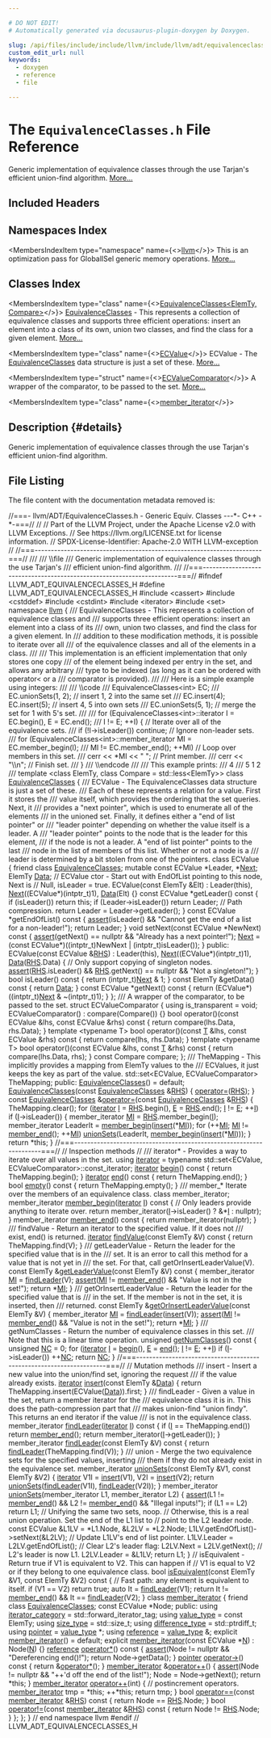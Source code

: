 ```yaml
---

# DO NOT EDIT!
# Automatically generated via docusaurus-plugin-doxygen by Doxygen.

slug: /api/files/include/include/llvm/include/llvm/adt/equivalenceclasses-h
custom_edit_url: null
keywords:
  - doxygen
  - reference
  - file

---
```





# The `EquivalenceClasses.h` File Reference

<DoxygenPage pluginConfig={pluginConfig}>

Generic implementation of equivalence classes through the use Tarjan&#39;s efficient union-find algorithm. <a href="#details">More...</a>

## Included Headers

<IncludesList>
<IncludesListItem
  filePath="cassert"
  permalink=""
  isLocal="false" />
<IncludesListItem
  filePath="cstddef"
  permalink=""
  isLocal="false" />
<IncludesListItem
  filePath="cstdint"
  permalink=""
  isLocal="false" />
<IncludesListItem
  filePath="iterator"
  permalink=""
  isLocal="false" />
<IncludesListItem
  filePath="set"
  permalink=""
  isLocal="false" />
</IncludesList>

## Namespaces Index

<MembersIndex>

<MembersIndexItem
  type="namespace"
  name={<><a href="/docs/api/namespaces/llvm">llvm</a></>}>
This is an optimization pass for GlobalISel generic memory operations. <a href="/docs/api/namespaces/llvm/#details">More...</a>
</MembersIndexItem>

</MembersIndex>

## Classes Index

<MembersIndex>

<MembersIndexItem
  type="class"
  name={<><a href="/docs/api/classes/llvm/equivalenceclasses">EquivalenceClasses&lt;ElemTy, Compare&gt;</a></>}>
<a href="/docs/api/classes/llvm/equivalenceclasses">EquivalenceClasses</a> - This represents a collection of equivalence classes and supports three efficient operations: insert an element into a class of its own, union two classes, and find the class for a given element. <a href="/docs/api/classes/llvm/equivalenceclasses/#details">More...</a>
</MembersIndexItem>

<MembersIndexItem
  type="class"
  name={<><a href="/docs/api/classes/llvm/equivalenceclasses/ecvalue">ECValue</a></>}>
ECValue - The <a href="/docs/api/classes/llvm/equivalenceclasses">EquivalenceClasses</a> data structure is just a set of these. <a href="/docs/api/classes/llvm/equivalenceclasses/ecvalue/#details">More...</a>
</MembersIndexItem>

<MembersIndexItem
  type="struct"
  name={<><a href="/docs/api/structs/llvm/equivalenceclasses/ecvaluecomparator">ECValueComparator</a></>}>
A wrapper of the comparator, to be passed to the set. <a href="/docs/api/structs/llvm/equivalenceclasses/ecvaluecomparator/#details">More...</a>
</MembersIndexItem>

<MembersIndexItem
  type="class"
  name={<><a href="/docs/api/classes/llvm/equivalenceclasses/member-iterator">member_iterator</a></>}>
</MembersIndexItem>

</MembersIndex>

## Description {#details}

Generic implementation of equivalence classes through the use Tarjan&#39;s efficient union-find algorithm.

## File Listing

The file content with the documentation metadata removed is:

<ProgramListing>

<Link id="l00001" /><CodeLine lineNumber="1"><Highlight kind="comment">//===- llvm/ADT/EquivalenceClasses.h - Generic Equiv. Classes ---&#42;- C++ -&#42;-===//</Highlight><Highlight kind="normal"></Highlight></CodeLine>
<Link id="l00002" /><CodeLine lineNumber="2"><Highlight kind="normal"></Highlight><Highlight kind="comment">//</Highlight><Highlight kind="normal"></Highlight></CodeLine>
<Link id="l00003" /><CodeLine lineNumber="3"><Highlight kind="normal"></Highlight><Highlight kind="comment">// Part of the LLVM Project, under the Apache License v2.0 with LLVM Exceptions.</Highlight><Highlight kind="normal"></Highlight></CodeLine>
<Link id="l00004" /><CodeLine lineNumber="4"><Highlight kind="normal"></Highlight><Highlight kind="comment">// See https://llvm.org/LICENSE.txt for license information.</Highlight><Highlight kind="normal"></Highlight></CodeLine>
<Link id="l00005" /><CodeLine lineNumber="5"><Highlight kind="normal"></Highlight><Highlight kind="comment">// SPDX-License-Identifier: Apache-2.0 WITH LLVM-exception</Highlight><Highlight kind="normal"></Highlight></CodeLine>
<Link id="l00006" /><CodeLine lineNumber="6"><Highlight kind="normal"></Highlight><Highlight kind="comment">//</Highlight><Highlight kind="normal"></Highlight></CodeLine>
<Link id="l00007" /><CodeLine lineNumber="7"><Highlight kind="normal"></Highlight><Highlight kind="comment">//===----------------------------------------------------------------------===//</Highlight><Highlight kind="comment"></Highlight></CodeLine>
<Link id="l00008" /><CodeLine lineNumber="8"><Highlight kind="comment">///</Highlight></CodeLine>
<Link id="l00009" /><CodeLine lineNumber="9"><Highlight kind="comment">/// \\file</Highlight></CodeLine>
<Link id="l00010" /><CodeLine lineNumber="10"><Highlight kind="comment">/// Generic implementation of equivalence classes through the use Tarjan&#39;s</Highlight></CodeLine>
<Link id="l00011" /><CodeLine lineNumber="11"><Highlight kind="comment">/// efficient union-find algorithm.</Highlight></CodeLine>
<Link id="l00012" /><CodeLine lineNumber="12"><Highlight kind="comment">///</Highlight><Highlight kind="normal"></Highlight></CodeLine>
<Link id="l00013" /><CodeLine lineNumber="13"><Highlight kind="normal"></Highlight><Highlight kind="comment">//===----------------------------------------------------------------------===//</Highlight><Highlight kind="normal"></Highlight></CodeLine>
<Link id="l00014" /><CodeLine lineNumber="14"><Highlight kind="normal"></Highlight></CodeLine>
<Link id="l00015" /><CodeLine lineNumber="15"><Highlight kind="normal"></Highlight><Highlight kind="preprocessor">#ifndef LLVM&#95;ADT&#95;EQUIVALENCECLASSES&#95;H</Highlight><Highlight kind="normal"></Highlight></CodeLine>
<Link id="l00016" /><CodeLine lineNumber="16"><Highlight kind="normal"></Highlight><Highlight kind="preprocessor">#define LLVM&#95;ADT&#95;EQUIVALENCECLASSES&#95;H</Highlight><Highlight kind="normal"></Highlight></CodeLine>
<Link id="l00017" /><CodeLine lineNumber="17"><Highlight kind="normal"></Highlight></CodeLine>
<Link id="l00018" /><CodeLine lineNumber="18"><Highlight kind="normal"></Highlight><Highlight kind="preprocessor">#include &lt;cassert&gt;</Highlight><Highlight kind="normal"></Highlight></CodeLine>
<Link id="l00019" /><CodeLine lineNumber="19"><Highlight kind="normal"></Highlight><Highlight kind="preprocessor">#include &lt;cstddef&gt;</Highlight><Highlight kind="normal"></Highlight></CodeLine>
<Link id="l00020" /><CodeLine lineNumber="20"><Highlight kind="normal"></Highlight><Highlight kind="preprocessor">#include &lt;cstdint&gt;</Highlight><Highlight kind="normal"></Highlight></CodeLine>
<Link id="l00021" /><CodeLine lineNumber="21"><Highlight kind="normal"></Highlight><Highlight kind="preprocessor">#include &lt;iterator&gt;</Highlight><Highlight kind="normal"></Highlight></CodeLine>
<Link id="l00022" /><CodeLine lineNumber="22"><Highlight kind="normal"></Highlight><Highlight kind="preprocessor">#include &lt;set&gt;</Highlight><Highlight kind="normal"></Highlight></CodeLine>
<Link id="l00023" /><CodeLine lineNumber="23"><Highlight kind="normal"></Highlight></CodeLine>
<Link id="l00024" /><CodeLine lineNumber="24"><Highlight kind="normal"></Highlight><Highlight kind="keyword">namespace </Highlight><Highlight kind="normal"><a href="/docs/api/namespaces/llvm">llvm</a> &#123;</Highlight></CodeLine>
<Link id="l00025" /><CodeLine lineNumber="25"><Highlight kind="normal"></Highlight><Highlight kind="comment"></Highlight></CodeLine>
<Link id="l00026" /><CodeLine lineNumber="26"><Highlight kind="comment">/// EquivalenceClasses - This represents a collection of equivalence classes and</Highlight></CodeLine>
<Link id="l00027" /><CodeLine lineNumber="27"><Highlight kind="comment">/// supports three efficient operations: insert an element into a class of its</Highlight></CodeLine>
<Link id="l00028" /><CodeLine lineNumber="28"><Highlight kind="comment">/// own, union two classes, and find the class for a given element.  In</Highlight></CodeLine>
<Link id="l00029" /><CodeLine lineNumber="29"><Highlight kind="comment">/// addition to these modification methods, it is possible to iterate over all</Highlight></CodeLine>
<Link id="l00030" /><CodeLine lineNumber="30"><Highlight kind="comment">/// of the equivalence classes and all of the elements in a class.</Highlight></CodeLine>
<Link id="l00031" /><CodeLine lineNumber="31"><Highlight kind="comment">///</Highlight></CodeLine>
<Link id="l00032" /><CodeLine lineNumber="32"><Highlight kind="comment">/// This implementation is an efficient implementation that only stores one copy</Highlight></CodeLine>
<Link id="l00033" /><CodeLine lineNumber="33"><Highlight kind="comment">/// of the element being indexed per entry in the set, and allows any arbitrary</Highlight></CodeLine>
<Link id="l00034" /><CodeLine lineNumber="34"><Highlight kind="comment">/// type to be indexed (as long as it can be ordered with operator&lt; or a</Highlight></CodeLine>
<Link id="l00035" /><CodeLine lineNumber="35"><Highlight kind="comment">/// comparator is provided).</Highlight></CodeLine>
<Link id="l00036" /><CodeLine lineNumber="36"><Highlight kind="comment">///</Highlight></CodeLine>
<Link id="l00037" /><CodeLine lineNumber="37"><Highlight kind="comment">/// Here is a simple example using integers:</Highlight></CodeLine>
<Link id="l00038" /><CodeLine lineNumber="38"><Highlight kind="comment">///</Highlight></CodeLine>
<Link id="l00039" /><CodeLine lineNumber="39"><Highlight kind="comment">/// \\code</Highlight></CodeLine>
<Link id="l00040" /><CodeLine lineNumber="40"><Highlight kind="comment">///  EquivalenceClasses&lt;int&gt; EC;</Highlight></CodeLine>
<Link id="l00041" /><CodeLine lineNumber="41"><Highlight kind="comment">///  EC.unionSets(1, 2);                // insert 1, 2 into the same set</Highlight></CodeLine>
<Link id="l00042" /><CodeLine lineNumber="42"><Highlight kind="comment">///  EC.insert(4); EC.insert(5);        // insert 4, 5 into own sets</Highlight></CodeLine>
<Link id="l00043" /><CodeLine lineNumber="43"><Highlight kind="comment">///  EC.unionSets(5, 1);                // merge the set for 1 with 5&#39;s set.</Highlight></CodeLine>
<Link id="l00044" /><CodeLine lineNumber="44"><Highlight kind="comment">///</Highlight></CodeLine>
<Link id="l00045" /><CodeLine lineNumber="45"><Highlight kind="comment">///  for (EquivalenceClasses&lt;int&gt;::iterator I = EC.begin(), E = EC.end();</Highlight></CodeLine>
<Link id="l00046" /><CodeLine lineNumber="46"><Highlight kind="comment">///       I != E; ++I) &#123;           // Iterate over all of the equivalence sets.</Highlight></CodeLine>
<Link id="l00047" /><CodeLine lineNumber="47"><Highlight kind="comment">///    if (!I-&gt;isLeader()) continue;   // Ignore non-leader sets.</Highlight></CodeLine>
<Link id="l00048" /><CodeLine lineNumber="48"><Highlight kind="comment">///    for (EquivalenceClasses&lt;int&gt;::member&#95;iterator MI = EC.member&#95;begin(I);</Highlight></CodeLine>
<Link id="l00049" /><CodeLine lineNumber="49"><Highlight kind="comment">///         MI != EC.member&#95;end(); ++MI)   // Loop over members in this set.</Highlight></CodeLine>
<Link id="l00050" /><CodeLine lineNumber="50"><Highlight kind="comment">///      cerr &lt;&lt; &#42;MI &lt;&lt; &quot; &quot;;  // Print member.</Highlight></CodeLine>
<Link id="l00051" /><CodeLine lineNumber="51"><Highlight kind="comment">///    cerr &lt;&lt; &quot;\\n&quot;;   // Finish set.</Highlight></CodeLine>
<Link id="l00052" /><CodeLine lineNumber="52"><Highlight kind="comment">///  &#125;</Highlight></CodeLine>
<Link id="l00053" /><CodeLine lineNumber="53"><Highlight kind="comment">/// \\endcode</Highlight></CodeLine>
<Link id="l00054" /><CodeLine lineNumber="54"><Highlight kind="comment">///</Highlight></CodeLine>
<Link id="l00055" /><CodeLine lineNumber="55"><Highlight kind="comment">/// This example prints:</Highlight></CodeLine>
<Link id="l00056" /><CodeLine lineNumber="56"><Highlight kind="comment">///   4</Highlight></CodeLine>
<Link id="l00057" /><CodeLine lineNumber="57"><Highlight kind="comment">///   5 1 2</Highlight></CodeLine>
<Link id="l00058" /><CodeLine lineNumber="58"><Highlight kind="comment">///</Highlight><Highlight kind="normal"></Highlight></CodeLine>
<Link id="l00059" /><CodeLine lineNumber="59"><Highlight kind="normal"></Highlight><Highlight kind="keyword">template</Highlight><Highlight kind="normal"> &lt;</Highlight><Highlight kind="keyword">class</Highlight><Highlight kind="normal"> ElemTy, </Highlight><Highlight kind="keyword">class</Highlight><Highlight kind="normal"> Compare = std::less&lt;ElemTy&gt;&gt;</Highlight></CodeLine>
<Link id="l00060" /><CodeLine lineNumber="60" lineLink="/docs/api/classes/llvm/equivalenceclasses"><Highlight kind="normal"></Highlight><Highlight kind="keyword">class </Highlight><Highlight kind="normal"><a href="/docs/api/classes/llvm/equivalenceclasses/#a9dc0b27026bcd7953eada1a9f3c6d1c8">EquivalenceClasses</a> &#123;</Highlight><Highlight kind="comment"></Highlight></CodeLine>
<Link id="l00061" /><CodeLine lineNumber="61"><Highlight kind="comment">  /// ECValue - The EquivalenceClasses data structure is just a set of these.</Highlight></CodeLine>
<Link id="l00062" /><CodeLine lineNumber="62"><Highlight kind="comment">  /// Each of these represents a relation for a value.  First it stores the</Highlight></CodeLine>
<Link id="l00063" /><CodeLine lineNumber="63"><Highlight kind="comment">  /// value itself, which provides the ordering that the set queries.  Next, it</Highlight></CodeLine>
<Link id="l00064" /><CodeLine lineNumber="64"><Highlight kind="comment">  /// provides a &quot;next pointer&quot;, which is used to enumerate all of the elements</Highlight></CodeLine>
<Link id="l00065" /><CodeLine lineNumber="65"><Highlight kind="comment">  /// in the unioned set.  Finally, it defines either a &quot;end of list pointer&quot; or</Highlight></CodeLine>
<Link id="l00066" /><CodeLine lineNumber="66"><Highlight kind="comment">  /// &quot;leader pointer&quot; depending on whether the value itself is a leader.  A</Highlight></CodeLine>
<Link id="l00067" /><CodeLine lineNumber="67"><Highlight kind="comment">  /// &quot;leader pointer&quot; points to the node that is the leader for this element,</Highlight></CodeLine>
<Link id="l00068" /><CodeLine lineNumber="68"><Highlight kind="comment">  /// if the node is not a leader.  A &quot;end of list pointer&quot; points to the last</Highlight></CodeLine>
<Link id="l00069" /><CodeLine lineNumber="69"><Highlight kind="comment">  /// node in the list of members of this list.  Whether or not a node is a</Highlight></CodeLine>
<Link id="l00070" /><CodeLine lineNumber="70"><Highlight kind="comment">  /// leader is determined by a bit stolen from one of the pointers.</Highlight><Highlight kind="normal"></Highlight></CodeLine>
<Link id="l00071" /><CodeLine lineNumber="71"><Highlight kind="normal">  </Highlight><Highlight kind="keyword">class </Highlight><Highlight kind="normal">ECValue &#123;</Highlight></CodeLine>
<Link id="l00072" /><CodeLine lineNumber="72"><Highlight kind="normal">    </Highlight><Highlight kind="keyword">friend</Highlight><Highlight kind="normal"> </Highlight><Highlight kind="keyword">class </Highlight><Highlight kind="normal"><a href="/docs/api/classes/llvm/equivalenceclasses/#a9dc0b27026bcd7953eada1a9f3c6d1c8">EquivalenceClasses</a>;</Highlight></CodeLine>
<Link id="l00073" /><CodeLine lineNumber="73"><Highlight kind="normal"></Highlight></CodeLine>
<Link id="l00074" /><CodeLine lineNumber="74"><Highlight kind="normal">    </Highlight><Highlight kind="keyword">mutable</Highlight><Highlight kind="normal"> </Highlight><Highlight kind="keyword">const</Highlight><Highlight kind="normal"> ECValue &#42;Leader, &#42;<a href="/docs/api/namespaces/llvm/#ab13c360340346d082b959b8cd79f2c1a">Next</a>;</Highlight></CodeLine>
<Link id="l00075" /><CodeLine lineNumber="75"><Highlight kind="normal">    ElemTy <a href="/docs/api/namespaces/llvm/#aa20539e89704d20b98b97e9c3feac934">Data</a>;</Highlight></CodeLine>
<Link id="l00076" /><CodeLine lineNumber="76"><Highlight kind="normal"></Highlight></CodeLine>
<Link id="l00077" /><CodeLine lineNumber="77"><Highlight kind="normal">    </Highlight><Highlight kind="comment">// ECValue ctor - Start out with EndOfList pointing to this node, Next is</Highlight><Highlight kind="normal"></Highlight></CodeLine>
<Link id="l00078" /><CodeLine lineNumber="78"><Highlight kind="normal">    </Highlight><Highlight kind="comment">// Null, isLeader = true.</Highlight><Highlight kind="normal"></Highlight></CodeLine>
<Link id="l00079" /><CodeLine lineNumber="79"><Highlight kind="normal">    ECValue(</Highlight><Highlight kind="keyword">const</Highlight><Highlight kind="normal"> ElemTy &amp;Elt)</Highlight></CodeLine>
<Link id="l00080" /><CodeLine lineNumber="80"><Highlight kind="normal">      : Leader(</Highlight><Highlight kind="keyword">this</Highlight><Highlight kind="normal">), <a href="/docs/api/namespaces/llvm/#ab13c360340346d082b959b8cd79f2c1a">Next</a>((ECValue&#42;)(intptr&#95;t)1), <a href="/docs/api/namespaces/llvm/#aa20539e89704d20b98b97e9c3feac934">Data</a>(Elt) &#123;&#125;</Highlight></CodeLine>
<Link id="l00081" /><CodeLine lineNumber="81"><Highlight kind="normal"></Highlight></CodeLine>
<Link id="l00082" /><CodeLine lineNumber="82"><Highlight kind="normal">    </Highlight><Highlight kind="keyword">const</Highlight><Highlight kind="normal"> ECValue &#42;getLeader()</Highlight><Highlight kind="keyword"> const </Highlight><Highlight kind="normal">&#123;</Highlight></CodeLine>
<Link id="l00083" /><CodeLine lineNumber="83"><Highlight kind="normal">      </Highlight><Highlight kind="keywordflow">if</Highlight><Highlight kind="normal"> (isLeader()) </Highlight><Highlight kind="keywordflow">return</Highlight><Highlight kind="normal"> </Highlight><Highlight kind="keyword">this</Highlight><Highlight kind="normal">;</Highlight></CodeLine>
<Link id="l00084" /><CodeLine lineNumber="84"><Highlight kind="normal">      </Highlight><Highlight kind="keywordflow">if</Highlight><Highlight kind="normal"> (Leader-&gt;isLeader()) </Highlight><Highlight kind="keywordflow">return</Highlight><Highlight kind="normal"> Leader;</Highlight></CodeLine>
<Link id="l00085" /><CodeLine lineNumber="85"><Highlight kind="normal">      </Highlight><Highlight kind="comment">// Path compression.</Highlight><Highlight kind="normal"></Highlight></CodeLine>
<Link id="l00086" /><CodeLine lineNumber="86"><Highlight kind="normal">      </Highlight><Highlight kind="keywordflow">return</Highlight><Highlight kind="normal"> Leader = Leader-&gt;getLeader();</Highlight></CodeLine>
<Link id="l00087" /><CodeLine lineNumber="87"><Highlight kind="normal">    &#125;</Highlight></CodeLine>
<Link id="l00088" /><CodeLine lineNumber="88"><Highlight kind="normal"></Highlight></CodeLine>
<Link id="l00089" /><CodeLine lineNumber="89"><Highlight kind="normal">    </Highlight><Highlight kind="keyword">const</Highlight><Highlight kind="normal"> ECValue &#42;getEndOfList()</Highlight><Highlight kind="keyword"> const </Highlight><Highlight kind="normal">&#123;</Highlight></CodeLine>
<Link id="l00090" /><CodeLine lineNumber="90"><Highlight kind="normal">      <a href="/docs/api/files/lib/lib/target/lib/target/amdgpu/silowercontrolflow-cpp/#a4868c5d81c5ccc98c47aeab6244346a0">assert</a>(isLeader() &amp;&amp; </Highlight><Highlight kind="stringliteral">&quot;Cannot get the end of a list for a non-leader!&quot;</Highlight><Highlight kind="normal">);</Highlight></CodeLine>
<Link id="l00091" /><CodeLine lineNumber="91"><Highlight kind="normal">      </Highlight><Highlight kind="keywordflow">return</Highlight><Highlight kind="normal"> Leader;</Highlight></CodeLine>
<Link id="l00092" /><CodeLine lineNumber="92"><Highlight kind="normal">    &#125;</Highlight></CodeLine>
<Link id="l00093" /><CodeLine lineNumber="93"><Highlight kind="normal"></Highlight></CodeLine>
<Link id="l00094" /><CodeLine lineNumber="94"><Highlight kind="normal">    </Highlight><Highlight kind="keywordtype">void</Highlight><Highlight kind="normal"> setNext(</Highlight><Highlight kind="keyword">const</Highlight><Highlight kind="normal"> ECValue &#42;NewNext)</Highlight><Highlight kind="keyword"> const </Highlight><Highlight kind="normal">&#123;</Highlight></CodeLine>
<Link id="l00095" /><CodeLine lineNumber="95"><Highlight kind="normal">      <a href="/docs/api/files/lib/lib/target/lib/target/amdgpu/silowercontrolflow-cpp/#a4868c5d81c5ccc98c47aeab6244346a0">assert</a>(getNext() == </Highlight><Highlight kind="keyword">nullptr</Highlight><Highlight kind="normal"> &amp;&amp; </Highlight><Highlight kind="stringliteral">&quot;Already has a next pointer!&quot;</Highlight><Highlight kind="normal">);</Highlight></CodeLine>
<Link id="l00096" /><CodeLine lineNumber="96"><Highlight kind="normal">      <a href="/docs/api/namespaces/llvm/#ab13c360340346d082b959b8cd79f2c1a">Next</a> = (</Highlight><Highlight kind="keyword">const</Highlight><Highlight kind="normal"> ECValue&#42;)((intptr&#95;t)NewNext | (intptr&#95;t)isLeader());</Highlight></CodeLine>
<Link id="l00097" /><CodeLine lineNumber="97"><Highlight kind="normal">    &#125;</Highlight></CodeLine>
<Link id="l00098" /><CodeLine lineNumber="98"><Highlight kind="normal"></Highlight></CodeLine>
<Link id="l00099" /><CodeLine lineNumber="99"><Highlight kind="normal">  </Highlight><Highlight kind="keyword">public</Highlight><Highlight kind="normal">:</Highlight></CodeLine>
<Link id="l00100" /><CodeLine lineNumber="100"><Highlight kind="normal">    ECValue(</Highlight><Highlight kind="keyword">const</Highlight><Highlight kind="normal"> ECValue &amp;<a href="/docs/api/files/lib/lib/target/lib/target/x86/x86partialreduction-cpp/#a87b8bfbbe9d8f7146d7f20a5fb42efd0">RHS</a>) : Leader(</Highlight><Highlight kind="keyword">this</Highlight><Highlight kind="normal">), <a href="/docs/api/namespaces/llvm/#ab13c360340346d082b959b8cd79f2c1a">Next</a>((ECValue&#42;)(intptr&#95;t)1),</Highlight></CodeLine>
<Link id="l00101" /><CodeLine lineNumber="101"><Highlight kind="normal">                                  <a href="/docs/api/namespaces/llvm/#aa20539e89704d20b98b97e9c3feac934">Data</a>(<a href="/docs/api/files/lib/lib/target/lib/target/x86/x86partialreduction-cpp/#a87b8bfbbe9d8f7146d7f20a5fb42efd0">RHS</a>.Data) &#123;</Highlight></CodeLine>
<Link id="l00102" /><CodeLine lineNumber="102"><Highlight kind="normal">      </Highlight><Highlight kind="comment">// Only support copying of singleton nodes.</Highlight><Highlight kind="normal"></Highlight></CodeLine>
<Link id="l00103" /><CodeLine lineNumber="103"><Highlight kind="normal">      <a href="/docs/api/files/lib/lib/target/lib/target/amdgpu/silowercontrolflow-cpp/#a4868c5d81c5ccc98c47aeab6244346a0">assert</a>(<a href="/docs/api/files/lib/lib/target/lib/target/x86/x86partialreduction-cpp/#a87b8bfbbe9d8f7146d7f20a5fb42efd0">RHS</a>.isLeader() &amp;&amp; <a href="/docs/api/files/lib/lib/target/lib/target/x86/x86partialreduction-cpp/#a87b8bfbbe9d8f7146d7f20a5fb42efd0">RHS</a>.getNext() == </Highlight><Highlight kind="keyword">nullptr</Highlight><Highlight kind="normal"> &amp;&amp; </Highlight><Highlight kind="stringliteral">&quot;Not a singleton!&quot;</Highlight><Highlight kind="normal">);</Highlight></CodeLine>
<Link id="l00104" /><CodeLine lineNumber="104"><Highlight kind="normal">    &#125;</Highlight></CodeLine>
<Link id="l00105" /><CodeLine lineNumber="105"><Highlight kind="normal"></Highlight></CodeLine>
<Link id="l00106" /><CodeLine lineNumber="106"><Highlight kind="normal">    </Highlight><Highlight kind="keywordtype">bool</Highlight><Highlight kind="normal"> isLeader()</Highlight><Highlight kind="keyword"> const </Highlight><Highlight kind="normal">&#123; </Highlight><Highlight kind="keywordflow">return</Highlight><Highlight kind="normal"> (intptr&#95;t)<a href="/docs/api/namespaces/llvm/#ab13c360340346d082b959b8cd79f2c1a">Next</a> &amp; 1; &#125;</Highlight></CodeLine>
<Link id="l00107" /><CodeLine lineNumber="107"><Highlight kind="normal">    </Highlight><Highlight kind="keyword">const</Highlight><Highlight kind="normal"> ElemTy &amp;getData()</Highlight><Highlight kind="keyword"> const </Highlight><Highlight kind="normal">&#123; </Highlight><Highlight kind="keywordflow">return</Highlight><Highlight kind="normal"> <a href="/docs/api/namespaces/llvm/#aa20539e89704d20b98b97e9c3feac934">Data</a>; &#125;</Highlight></CodeLine>
<Link id="l00108" /><CodeLine lineNumber="108"><Highlight kind="normal"></Highlight></CodeLine>
<Link id="l00109" /><CodeLine lineNumber="109"><Highlight kind="normal">    </Highlight><Highlight kind="keyword">const</Highlight><Highlight kind="normal"> ECValue &#42;getNext()</Highlight><Highlight kind="keyword"> const </Highlight><Highlight kind="normal">&#123;</Highlight></CodeLine>
<Link id="l00110" /><CodeLine lineNumber="110"><Highlight kind="normal">      </Highlight><Highlight kind="keywordflow">return</Highlight><Highlight kind="normal"> (ECValue&#42;)((intptr&#95;t)<a href="/docs/api/namespaces/llvm/#ab13c360340346d082b959b8cd79f2c1a">Next</a> &amp; ~(intptr&#95;t)1);</Highlight></CodeLine>
<Link id="l00111" /><CodeLine lineNumber="111"><Highlight kind="normal">    &#125;</Highlight></CodeLine>
<Link id="l00112" /><CodeLine lineNumber="112"><Highlight kind="normal">  &#125;;</Highlight></CodeLine>
<Link id="l00113" /><CodeLine lineNumber="113"><Highlight kind="normal"></Highlight><Highlight kind="comment"></Highlight></CodeLine>
<Link id="l00114" /><CodeLine lineNumber="114"><Highlight kind="comment">  /// A wrapper of the comparator, to be passed to the set.</Highlight><Highlight kind="normal"></Highlight></CodeLine>
<Link id="l00115" /><CodeLine lineNumber="115"><Highlight kind="normal">  </Highlight><Highlight kind="keyword">struct </Highlight><Highlight kind="normal">ECValueComparator &#123;</Highlight></CodeLine>
<Link id="l00116" /><CodeLine lineNumber="116"><Highlight kind="normal">    </Highlight><Highlight kind="keyword">using </Highlight><Highlight kind="normal">is&#95;transparent = void;</Highlight></CodeLine>
<Link id="l00117" /><CodeLine lineNumber="117"><Highlight kind="normal"></Highlight></CodeLine>
<Link id="l00118" /><CodeLine lineNumber="118"><Highlight kind="normal">    ECValueComparator() : compare(Compare()) &#123;&#125;</Highlight></CodeLine>
<Link id="l00119" /><CodeLine lineNumber="119"><Highlight kind="normal"></Highlight></CodeLine>
<Link id="l00120" /><CodeLine lineNumber="120"><Highlight kind="normal">    </Highlight><Highlight kind="keywordtype">bool</Highlight><Highlight kind="normal"> operator()(</Highlight><Highlight kind="keyword">const</Highlight><Highlight kind="normal"> ECValue &amp;lhs, </Highlight><Highlight kind="keyword">const</Highlight><Highlight kind="normal"> ECValue &amp;rhs)</Highlight><Highlight kind="keyword"> const </Highlight><Highlight kind="normal">&#123;</Highlight></CodeLine>
<Link id="l00121" /><CodeLine lineNumber="121"><Highlight kind="normal">      </Highlight><Highlight kind="keywordflow">return</Highlight><Highlight kind="normal"> compare(lhs.Data, rhs.Data);</Highlight></CodeLine>
<Link id="l00122" /><CodeLine lineNumber="122"><Highlight kind="normal">    &#125;</Highlight></CodeLine>
<Link id="l00123" /><CodeLine lineNumber="123"><Highlight kind="normal"></Highlight></CodeLine>
<Link id="l00124" /><CodeLine lineNumber="124"><Highlight kind="normal">    </Highlight><Highlight kind="keyword">template</Highlight><Highlight kind="normal"> &lt;</Highlight><Highlight kind="keyword">typename</Highlight><Highlight kind="normal"> T&gt;</Highlight></CodeLine>
<Link id="l00125" /><CodeLine lineNumber="125"><Highlight kind="normal">    </Highlight><Highlight kind="keywordtype">bool</Highlight><Highlight kind="normal"> operator()(</Highlight><Highlight kind="keyword">const</Highlight><Highlight kind="normal"> <a href="/docs/api/files/lib/lib/target/lib/target/mips/mips16isellowering-cpp/#a0acb682b8260ab1c60b918599864e2e5">T</a> &amp;lhs, </Highlight><Highlight kind="keyword">const</Highlight><Highlight kind="normal"> ECValue &amp;rhs)</Highlight><Highlight kind="keyword"> const </Highlight><Highlight kind="normal">&#123;</Highlight></CodeLine>
<Link id="l00126" /><CodeLine lineNumber="126"><Highlight kind="normal">      </Highlight><Highlight kind="keywordflow">return</Highlight><Highlight kind="normal"> compare(lhs, rhs.Data);</Highlight></CodeLine>
<Link id="l00127" /><CodeLine lineNumber="127"><Highlight kind="normal">    &#125;</Highlight></CodeLine>
<Link id="l00128" /><CodeLine lineNumber="128"><Highlight kind="normal"></Highlight></CodeLine>
<Link id="l00129" /><CodeLine lineNumber="129"><Highlight kind="normal">    </Highlight><Highlight kind="keyword">template</Highlight><Highlight kind="normal"> &lt;</Highlight><Highlight kind="keyword">typename</Highlight><Highlight kind="normal"> T&gt;</Highlight></CodeLine>
<Link id="l00130" /><CodeLine lineNumber="130"><Highlight kind="normal">    </Highlight><Highlight kind="keywordtype">bool</Highlight><Highlight kind="normal"> operator()(</Highlight><Highlight kind="keyword">const</Highlight><Highlight kind="normal"> ECValue &amp;lhs, </Highlight><Highlight kind="keyword">const</Highlight><Highlight kind="normal"> <a href="/docs/api/files/lib/lib/target/lib/target/mips/mips16isellowering-cpp/#a0acb682b8260ab1c60b918599864e2e5">T</a> &amp;rhs)</Highlight><Highlight kind="keyword"> const </Highlight><Highlight kind="normal">&#123;</Highlight></CodeLine>
<Link id="l00131" /><CodeLine lineNumber="131"><Highlight kind="normal">      </Highlight><Highlight kind="keywordflow">return</Highlight><Highlight kind="normal"> compare(lhs.Data, rhs);</Highlight></CodeLine>
<Link id="l00132" /><CodeLine lineNumber="132"><Highlight kind="normal">    &#125;</Highlight></CodeLine>
<Link id="l00133" /><CodeLine lineNumber="133"><Highlight kind="normal"></Highlight></CodeLine>
<Link id="l00134" /><CodeLine lineNumber="134"><Highlight kind="normal">    </Highlight><Highlight kind="keyword">const</Highlight><Highlight kind="normal"> Compare compare;</Highlight></CodeLine>
<Link id="l00135" /><CodeLine lineNumber="135"><Highlight kind="normal">  &#125;;</Highlight></CodeLine>
<Link id="l00136" /><CodeLine lineNumber="136"><Highlight kind="normal"></Highlight><Highlight kind="comment"></Highlight></CodeLine>
<Link id="l00137" /><CodeLine lineNumber="137"><Highlight kind="comment">  /// TheMapping - This implicitly provides a mapping from ElemTy values to the</Highlight></CodeLine>
<Link id="l00138" /><CodeLine lineNumber="138"><Highlight kind="comment">  /// ECValues, it just keeps the key as part of the value.</Highlight><Highlight kind="normal"></Highlight></CodeLine>
<Link id="l00139" /><CodeLine lineNumber="139"><Highlight kind="normal">  std::set&lt;ECValue, ECValueComparator&gt; TheMapping;</Highlight></CodeLine>
<Link id="l00140" /><CodeLine lineNumber="140"><Highlight kind="normal"></Highlight></CodeLine>
<Link id="l00141" /><CodeLine lineNumber="141"><Highlight kind="normal"></Highlight><Highlight kind="keyword">public</Highlight><Highlight kind="normal">:</Highlight></CodeLine>
<Link id="l00142" /><CodeLine lineNumber="142" lineLink="/docs/api/classes/llvm/equivalenceclasses/#a9dc0b27026bcd7953eada1a9f3c6d1c8"><Highlight kind="normal">  <a href="/docs/api/classes/llvm/equivalenceclasses/#a9dc0b27026bcd7953eada1a9f3c6d1c8">EquivalenceClasses</a>() = </Highlight><Highlight kind="keywordflow">default</Highlight><Highlight kind="normal">;</Highlight></CodeLine>
<Link id="l00143" /><CodeLine lineNumber="143" lineLink="/docs/api/classes/llvm/equivalenceclasses/#abd87362689b356e445f304da38054053"><Highlight kind="normal">  <a href="/docs/api/classes/llvm/equivalenceclasses/#abd87362689b356e445f304da38054053">EquivalenceClasses</a>(</Highlight><Highlight kind="keyword">const</Highlight><Highlight kind="normal"> <a href="/docs/api/classes/llvm/equivalenceclasses/#a9dc0b27026bcd7953eada1a9f3c6d1c8">EquivalenceClasses</a> &amp;<a href="/docs/api/files/lib/lib/target/lib/target/x86/x86partialreduction-cpp/#a87b8bfbbe9d8f7146d7f20a5fb42efd0">RHS</a>) &#123;</Highlight></CodeLine>
<Link id="l00144" /><CodeLine lineNumber="144"><Highlight kind="normal">    <a href="/docs/api/classes/llvm/equivalenceclasses/#aa32185c0533ff79a97c58515e3df87fe">operator=</a>(<a href="/docs/api/files/lib/lib/target/lib/target/x86/x86partialreduction-cpp/#a87b8bfbbe9d8f7146d7f20a5fb42efd0">RHS</a>);</Highlight></CodeLine>
<Link id="l00145" /><CodeLine lineNumber="145"><Highlight kind="normal">  &#125;</Highlight></CodeLine>
<Link id="l00146" /><CodeLine lineNumber="146"><Highlight kind="normal"></Highlight></CodeLine>
<Link id="l00147" /><CodeLine lineNumber="147" lineLink="/docs/api/classes/llvm/equivalenceclasses/#aa32185c0533ff79a97c58515e3df87fe"><Highlight kind="normal">  </Highlight><Highlight kind="keyword">const</Highlight><Highlight kind="normal"> <a href="/docs/api/classes/llvm/equivalenceclasses/#a9dc0b27026bcd7953eada1a9f3c6d1c8">EquivalenceClasses</a> &amp;<a href="/docs/api/classes/llvm/equivalenceclasses/#aa32185c0533ff79a97c58515e3df87fe">operator=</a>(</Highlight><Highlight kind="keyword">const</Highlight><Highlight kind="normal"> <a href="/docs/api/classes/llvm/equivalenceclasses/#a9dc0b27026bcd7953eada1a9f3c6d1c8">EquivalenceClasses</a> &amp;<a href="/docs/api/files/lib/lib/target/lib/target/x86/x86partialreduction-cpp/#a87b8bfbbe9d8f7146d7f20a5fb42efd0">RHS</a>) &#123;</Highlight></CodeLine>
<Link id="l00148" /><CodeLine lineNumber="148"><Highlight kind="normal">    TheMapping.clear();</Highlight></CodeLine>
<Link id="l00149" /><CodeLine lineNumber="149"><Highlight kind="normal">    </Highlight><Highlight kind="keywordflow">for</Highlight><Highlight kind="normal"> (<a href="/docs/api/classes/llvm/equivalenceclasses/#a0f6658f41713c51e16cb0eb989242c8f">iterator</a> <a href="/docs/api/files/lib/lib/support/md5-cpp/#ac0eafdc9ee161b71e7af98af736952fd">I</a> = <a href="/docs/api/files/lib/lib/target/lib/target/x86/x86partialreduction-cpp/#a87b8bfbbe9d8f7146d7f20a5fb42efd0">RHS</a>.begin(), <a href="/docs/api/files/lib/lib/ir/builtingcs-cpp/#abb2b3a60ccc38a28239e19a1646e0c8a">E</a> = <a href="/docs/api/files/lib/lib/target/lib/target/x86/x86partialreduction-cpp/#a87b8bfbbe9d8f7146d7f20a5fb42efd0">RHS</a>.end(); <a href="/docs/api/files/lib/lib/support/md5-cpp/#ac0eafdc9ee161b71e7af98af736952fd">I</a> != <a href="/docs/api/files/lib/lib/ir/builtingcs-cpp/#abb2b3a60ccc38a28239e19a1646e0c8a">E</a>; ++<a href="/docs/api/files/lib/lib/support/md5-cpp/#ac0eafdc9ee161b71e7af98af736952fd">I</a>)</Highlight></CodeLine>
<Link id="l00150" /><CodeLine lineNumber="150"><Highlight kind="normal">      </Highlight><Highlight kind="keywordflow">if</Highlight><Highlight kind="normal"> (<a href="/docs/api/files/lib/lib/support/md5-cpp/#ac0eafdc9ee161b71e7af98af736952fd">I</a>-&gt;isLeader()) &#123;</Highlight></CodeLine>
<Link id="l00151" /><CodeLine lineNumber="151"><Highlight kind="normal">        member&#95;iterator <a href="/docs/api/files/lib/lib/codegen/lib/codegen/globalisel/irtranslator-cpp/#abe44dfdea65b4f7e11e0a608ab708b76">MI</a> = <a href="/docs/api/files/lib/lib/target/lib/target/x86/x86partialreduction-cpp/#a87b8bfbbe9d8f7146d7f20a5fb42efd0">RHS</a>.member&#95;begin(<a href="/docs/api/files/lib/lib/support/md5-cpp/#ac0eafdc9ee161b71e7af98af736952fd">I</a>);</Highlight></CodeLine>
<Link id="l00152" /><CodeLine lineNumber="152"><Highlight kind="normal">        member&#95;iterator LeaderIt = <a href="/docs/api/classes/llvm/equivalenceclasses/#a9b2fb7a349a72d78d495c7a6af9150b2">member&#95;begin</a>(<a href="/docs/api/classes/llvm/equivalenceclasses/#a3374117a1d6fa56b240853fb8da871b1">insert</a>(&#42;<a href="/docs/api/files/lib/lib/codegen/lib/codegen/globalisel/irtranslator-cpp/#abe44dfdea65b4f7e11e0a608ab708b76">MI</a>));</Highlight></CodeLine>
<Link id="l00153" /><CodeLine lineNumber="153"><Highlight kind="normal">        </Highlight><Highlight kind="keywordflow">for</Highlight><Highlight kind="normal"> (++<a href="/docs/api/files/lib/lib/codegen/lib/codegen/globalisel/irtranslator-cpp/#abe44dfdea65b4f7e11e0a608ab708b76">MI</a>; <a href="/docs/api/files/lib/lib/codegen/lib/codegen/globalisel/irtranslator-cpp/#abe44dfdea65b4f7e11e0a608ab708b76">MI</a> != <a href="/docs/api/classes/llvm/equivalenceclasses/#a355ac386262a099693abd5b51c60e137">member&#95;end</a>(); ++<a href="/docs/api/files/lib/lib/codegen/lib/codegen/globalisel/irtranslator-cpp/#abe44dfdea65b4f7e11e0a608ab708b76">MI</a>)</Highlight></CodeLine>
<Link id="l00154" /><CodeLine lineNumber="154"><Highlight kind="normal">          <a href="/docs/api/classes/llvm/equivalenceclasses/#a9f74b404e98ecd2608f87f7d561771e2">unionSets</a>(LeaderIt, <a href="/docs/api/classes/llvm/equivalenceclasses/#a9b2fb7a349a72d78d495c7a6af9150b2">member&#95;begin</a>(<a href="/docs/api/classes/llvm/equivalenceclasses/#a3374117a1d6fa56b240853fb8da871b1">insert</a>(&#42;<a href="/docs/api/files/lib/lib/codegen/lib/codegen/globalisel/irtranslator-cpp/#abe44dfdea65b4f7e11e0a608ab708b76">MI</a>)));</Highlight></CodeLine>
<Link id="l00155" /><CodeLine lineNumber="155"><Highlight kind="normal">      &#125;</Highlight></CodeLine>
<Link id="l00156" /><CodeLine lineNumber="156"><Highlight kind="normal">    </Highlight><Highlight kind="keywordflow">return</Highlight><Highlight kind="normal"> &#42;</Highlight><Highlight kind="keyword">this</Highlight><Highlight kind="normal">;</Highlight></CodeLine>
<Link id="l00157" /><CodeLine lineNumber="157"><Highlight kind="normal">  &#125;</Highlight></CodeLine>
<Link id="l00158" /><CodeLine lineNumber="158"><Highlight kind="normal"></Highlight></CodeLine>
<Link id="l00159" /><CodeLine lineNumber="159"><Highlight kind="normal">  </Highlight><Highlight kind="comment">//===--------------------------------------------------------------------===//</Highlight><Highlight kind="normal"></Highlight></CodeLine>
<Link id="l00160" /><CodeLine lineNumber="160"><Highlight kind="normal">  </Highlight><Highlight kind="comment">// Inspection methods</Highlight><Highlight kind="normal"></Highlight></CodeLine>
<Link id="l00161" /><CodeLine lineNumber="161"><Highlight kind="normal">  </Highlight><Highlight kind="comment">//</Highlight><Highlight kind="normal"></Highlight></CodeLine>
<Link id="l00162" /><CodeLine lineNumber="162"><Highlight kind="normal"></Highlight><Highlight kind="comment"></Highlight></CodeLine>
<Link id="l00163" /><CodeLine lineNumber="163"><Highlight kind="comment">  /// iterator&#42; - Provides a way to iterate over all values in the set.</Highlight><Highlight kind="normal"></Highlight></CodeLine>
<Link id="l00164" /><CodeLine lineNumber="164" lineLink="/docs/api/classes/llvm/equivalenceclasses/#a0f6658f41713c51e16cb0eb989242c8f"><Highlight kind="normal">  </Highlight><Highlight kind="keyword">using </Highlight><Highlight kind="normal"><a href="/docs/api/classes/llvm/equivalenceclasses/#a0f6658f41713c51e16cb0eb989242c8f">iterator</a> =</Highlight></CodeLine>
<Link id="l00165" /><CodeLine lineNumber="165"><Highlight kind="normal">      </Highlight><Highlight kind="keyword">typename</Highlight><Highlight kind="normal"> std::set&lt;ECValue, ECValueComparator&gt;::const&#95;iterator;</Highlight></CodeLine>
<Link id="l00166" /><CodeLine lineNumber="166"><Highlight kind="normal"></Highlight></CodeLine>
<Link id="l00167" /><CodeLine lineNumber="167" lineLink="/docs/api/classes/llvm/equivalenceclasses/#a16b4dce05aecd01ea12d90301d275dbf"><Highlight kind="normal">  <a href="/docs/api/classes/llvm/equivalenceclasses/#a0f6658f41713c51e16cb0eb989242c8f">iterator</a> <a href="/docs/api/classes/llvm/equivalenceclasses/#a16b4dce05aecd01ea12d90301d275dbf">begin</a>()</Highlight><Highlight kind="keyword"> const </Highlight><Highlight kind="normal">&#123; </Highlight><Highlight kind="keywordflow">return</Highlight><Highlight kind="normal"> TheMapping.begin(); &#125;</Highlight></CodeLine>
<Link id="l00168" /><CodeLine lineNumber="168" lineLink="/docs/api/classes/llvm/equivalenceclasses/#a7dff16816ce91085cecdc90e119356bc"><Highlight kind="normal">  <a href="/docs/api/classes/llvm/equivalenceclasses/#a0f6658f41713c51e16cb0eb989242c8f">iterator</a> <a href="/docs/api/classes/llvm/equivalenceclasses/#a7dff16816ce91085cecdc90e119356bc">end</a>()</Highlight><Highlight kind="keyword"> const </Highlight><Highlight kind="normal">&#123; </Highlight><Highlight kind="keywordflow">return</Highlight><Highlight kind="normal"> TheMapping.end(); &#125;</Highlight></CodeLine>
<Link id="l00169" /><CodeLine lineNumber="169"><Highlight kind="normal"></Highlight></CodeLine>
<Link id="l00170" /><CodeLine lineNumber="170" lineLink="/docs/api/classes/llvm/equivalenceclasses/#ad4c32f51bafcb62c48aac61d332b0d09"><Highlight kind="normal">  </Highlight><Highlight kind="keywordtype">bool</Highlight><Highlight kind="normal"> <a href="/docs/api/classes/llvm/equivalenceclasses/#ad4c32f51bafcb62c48aac61d332b0d09">empty</a>()</Highlight><Highlight kind="keyword"> const </Highlight><Highlight kind="normal">&#123; </Highlight><Highlight kind="keywordflow">return</Highlight><Highlight kind="normal"> TheMapping.empty(); &#125;</Highlight></CodeLine>
<Link id="l00171" /><CodeLine lineNumber="171"><Highlight kind="normal"></Highlight><Highlight kind="comment"></Highlight></CodeLine>
<Link id="l00172" /><CodeLine lineNumber="172"><Highlight kind="comment">  /// member&#95;&#42; Iterate over the members of an equivalence class.</Highlight><Highlight kind="normal"></Highlight></CodeLine>
<Link id="l00173" /><CodeLine lineNumber="173"><Highlight kind="normal">  </Highlight><Highlight kind="keyword">class </Highlight><Highlight kind="normal">member&#95;iterator;</Highlight></CodeLine>
<Link id="l00174" /><CodeLine lineNumber="174" lineLink="/docs/api/classes/llvm/equivalenceclasses/#a9b2fb7a349a72d78d495c7a6af9150b2"><Highlight kind="normal">  member&#95;iterator <a href="/docs/api/classes/llvm/equivalenceclasses/#a9b2fb7a349a72d78d495c7a6af9150b2">member&#95;begin</a>(<a href="/docs/api/classes/llvm/equivalenceclasses/#a0f6658f41713c51e16cb0eb989242c8f">iterator</a> <a href="/docs/api/files/lib/lib/support/md5-cpp/#ac0eafdc9ee161b71e7af98af736952fd">I</a>)</Highlight><Highlight kind="keyword"> const </Highlight><Highlight kind="normal">&#123;</Highlight></CodeLine>
<Link id="l00175" /><CodeLine lineNumber="175"><Highlight kind="normal">    </Highlight><Highlight kind="comment">// Only leaders provide anything to iterate over.</Highlight><Highlight kind="normal"></Highlight></CodeLine>
<Link id="l00176" /><CodeLine lineNumber="176"><Highlight kind="normal">    </Highlight><Highlight kind="keywordflow">return</Highlight><Highlight kind="normal"> member&#95;iterator(<a href="/docs/api/files/lib/lib/support/md5-cpp/#ac0eafdc9ee161b71e7af98af736952fd">I</a>-&gt;isLeader() ? &amp;&#42;<a href="/docs/api/files/lib/lib/support/md5-cpp/#ac0eafdc9ee161b71e7af98af736952fd">I</a> : </Highlight><Highlight kind="keyword">nullptr</Highlight><Highlight kind="normal">);</Highlight></CodeLine>
<Link id="l00177" /><CodeLine lineNumber="177"><Highlight kind="normal">  &#125;</Highlight></CodeLine>
<Link id="l00178" /><CodeLine lineNumber="178" lineLink="/docs/api/classes/llvm/equivalenceclasses/#a355ac386262a099693abd5b51c60e137"><Highlight kind="normal">  member&#95;iterator <a href="/docs/api/classes/llvm/equivalenceclasses/#a355ac386262a099693abd5b51c60e137">member&#95;end</a>()</Highlight><Highlight kind="keyword"> const </Highlight><Highlight kind="normal">&#123;</Highlight></CodeLine>
<Link id="l00179" /><CodeLine lineNumber="179"><Highlight kind="normal">    </Highlight><Highlight kind="keywordflow">return</Highlight><Highlight kind="normal"> member&#95;iterator(</Highlight><Highlight kind="keyword">nullptr</Highlight><Highlight kind="normal">);</Highlight></CodeLine>
<Link id="l00180" /><CodeLine lineNumber="180"><Highlight kind="normal">  &#125;</Highlight></CodeLine>
<Link id="l00181" /><CodeLine lineNumber="181"><Highlight kind="normal"></Highlight><Highlight kind="comment"></Highlight></CodeLine>
<Link id="l00182" /><CodeLine lineNumber="182"><Highlight kind="comment">  /// findValue - Return an iterator to the specified value.  If it does not</Highlight></CodeLine>
<Link id="l00183" /><CodeLine lineNumber="183"><Highlight kind="comment">  /// exist, end() is returned.</Highlight><Highlight kind="normal"></Highlight></CodeLine>
<Link id="l00184" /><CodeLine lineNumber="184" lineLink="/docs/api/classes/llvm/equivalenceclasses/#a08a0899420552a8b2359ed963c77daa8"><Highlight kind="normal">  <a href="/docs/api/classes/llvm/equivalenceclasses/#a0f6658f41713c51e16cb0eb989242c8f">iterator</a> <a href="/docs/api/classes/llvm/equivalenceclasses/#a08a0899420552a8b2359ed963c77daa8">findValue</a>(</Highlight><Highlight kind="keyword">const</Highlight><Highlight kind="normal"> ElemTy &amp;V)</Highlight><Highlight kind="keyword"> const </Highlight><Highlight kind="normal">&#123;</Highlight></CodeLine>
<Link id="l00185" /><CodeLine lineNumber="185"><Highlight kind="normal">    </Highlight><Highlight kind="keywordflow">return</Highlight><Highlight kind="normal"> TheMapping.find(V);</Highlight></CodeLine>
<Link id="l00186" /><CodeLine lineNumber="186"><Highlight kind="normal">  &#125;</Highlight></CodeLine>
<Link id="l00187" /><CodeLine lineNumber="187"><Highlight kind="normal"></Highlight><Highlight kind="comment"></Highlight></CodeLine>
<Link id="l00188" /><CodeLine lineNumber="188"><Highlight kind="comment">  /// getLeaderValue - Return the leader for the specified value that is in the</Highlight></CodeLine>
<Link id="l00189" /><CodeLine lineNumber="189"><Highlight kind="comment">  /// set.  It is an error to call this method for a value that is not yet in</Highlight></CodeLine>
<Link id="l00190" /><CodeLine lineNumber="190"><Highlight kind="comment">  /// the set.  For that, call getOrInsertLeaderValue(V).</Highlight><Highlight kind="normal"></Highlight></CodeLine>
<Link id="l00191" /><CodeLine lineNumber="191" lineLink="/docs/api/classes/llvm/equivalenceclasses/#ac0ff4be03ce0a4d0b5b60c713db9aef3"><Highlight kind="normal">  </Highlight><Highlight kind="keyword">const</Highlight><Highlight kind="normal"> ElemTy &amp;<a href="/docs/api/classes/llvm/equivalenceclasses/#ac0ff4be03ce0a4d0b5b60c713db9aef3">getLeaderValue</a>(</Highlight><Highlight kind="keyword">const</Highlight><Highlight kind="normal"> ElemTy &amp;V)</Highlight><Highlight kind="keyword"> const </Highlight><Highlight kind="normal">&#123;</Highlight></CodeLine>
<Link id="l00192" /><CodeLine lineNumber="192"><Highlight kind="normal">    member&#95;iterator <a href="/docs/api/files/lib/lib/codegen/lib/codegen/globalisel/irtranslator-cpp/#abe44dfdea65b4f7e11e0a608ab708b76">MI</a> = <a href="/docs/api/classes/llvm/equivalenceclasses/#a108b85871dae49e6793d7aeeac969c5f">findLeader</a>(V);</Highlight></CodeLine>
<Link id="l00193" /><CodeLine lineNumber="193"><Highlight kind="normal">    <a href="/docs/api/files/lib/lib/target/lib/target/amdgpu/silowercontrolflow-cpp/#a4868c5d81c5ccc98c47aeab6244346a0">assert</a>(<a href="/docs/api/files/lib/lib/codegen/lib/codegen/globalisel/irtranslator-cpp/#abe44dfdea65b4f7e11e0a608ab708b76">MI</a> != <a href="/docs/api/classes/llvm/equivalenceclasses/#a355ac386262a099693abd5b51c60e137">member&#95;end</a>() &amp;&amp; </Highlight><Highlight kind="stringliteral">&quot;Value is not in the set!&quot;</Highlight><Highlight kind="normal">);</Highlight></CodeLine>
<Link id="l00194" /><CodeLine lineNumber="194"><Highlight kind="normal">    </Highlight><Highlight kind="keywordflow">return</Highlight><Highlight kind="normal"> &#42;<a href="/docs/api/files/lib/lib/codegen/lib/codegen/globalisel/irtranslator-cpp/#abe44dfdea65b4f7e11e0a608ab708b76">MI</a>;</Highlight></CodeLine>
<Link id="l00195" /><CodeLine lineNumber="195"><Highlight kind="normal">  &#125;</Highlight></CodeLine>
<Link id="l00196" /><CodeLine lineNumber="196"><Highlight kind="normal"></Highlight><Highlight kind="comment"></Highlight></CodeLine>
<Link id="l00197" /><CodeLine lineNumber="197"><Highlight kind="comment">  /// getOrInsertLeaderValue - Return the leader for the specified value that is</Highlight></CodeLine>
<Link id="l00198" /><CodeLine lineNumber="198"><Highlight kind="comment">  /// in the set.  If the member is not in the set, it is inserted, then</Highlight></CodeLine>
<Link id="l00199" /><CodeLine lineNumber="199"><Highlight kind="comment">  /// returned.</Highlight><Highlight kind="normal"></Highlight></CodeLine>
<Link id="l00200" /><CodeLine lineNumber="200" lineLink="/docs/api/classes/llvm/equivalenceclasses/#a2c9e1f400adf2107158b1588ac10faa6"><Highlight kind="normal">  </Highlight><Highlight kind="keyword">const</Highlight><Highlight kind="normal"> ElemTy &amp;<a href="/docs/api/classes/llvm/equivalenceclasses/#a2c9e1f400adf2107158b1588ac10faa6">getOrInsertLeaderValue</a>(</Highlight><Highlight kind="keyword">const</Highlight><Highlight kind="normal"> ElemTy &amp;V) &#123;</Highlight></CodeLine>
<Link id="l00201" /><CodeLine lineNumber="201"><Highlight kind="normal">    member&#95;iterator <a href="/docs/api/files/lib/lib/codegen/lib/codegen/globalisel/irtranslator-cpp/#abe44dfdea65b4f7e11e0a608ab708b76">MI</a> = <a href="/docs/api/classes/llvm/equivalenceclasses/#a108b85871dae49e6793d7aeeac969c5f">findLeader</a>(<a href="/docs/api/classes/llvm/equivalenceclasses/#a3374117a1d6fa56b240853fb8da871b1">insert</a>(V));</Highlight></CodeLine>
<Link id="l00202" /><CodeLine lineNumber="202"><Highlight kind="normal">    <a href="/docs/api/files/lib/lib/target/lib/target/amdgpu/silowercontrolflow-cpp/#a4868c5d81c5ccc98c47aeab6244346a0">assert</a>(<a href="/docs/api/files/lib/lib/codegen/lib/codegen/globalisel/irtranslator-cpp/#abe44dfdea65b4f7e11e0a608ab708b76">MI</a> != <a href="/docs/api/classes/llvm/equivalenceclasses/#a355ac386262a099693abd5b51c60e137">member&#95;end</a>() &amp;&amp; </Highlight><Highlight kind="stringliteral">&quot;Value is not in the set!&quot;</Highlight><Highlight kind="normal">);</Highlight></CodeLine>
<Link id="l00203" /><CodeLine lineNumber="203"><Highlight kind="normal">    </Highlight><Highlight kind="keywordflow">return</Highlight><Highlight kind="normal"> &#42;<a href="/docs/api/files/lib/lib/codegen/lib/codegen/globalisel/irtranslator-cpp/#abe44dfdea65b4f7e11e0a608ab708b76">MI</a>;</Highlight></CodeLine>
<Link id="l00204" /><CodeLine lineNumber="204"><Highlight kind="normal">  &#125;</Highlight></CodeLine>
<Link id="l00205" /><CodeLine lineNumber="205"><Highlight kind="normal"></Highlight><Highlight kind="comment"></Highlight></CodeLine>
<Link id="l00206" /><CodeLine lineNumber="206"><Highlight kind="comment">  /// getNumClasses - Return the number of equivalence classes in this set.</Highlight></CodeLine>
<Link id="l00207" /><CodeLine lineNumber="207"><Highlight kind="comment">  /// Note that this is a linear time operation.</Highlight><Highlight kind="normal"></Highlight></CodeLine>
<Link id="l00208" /><CodeLine lineNumber="208" lineLink="/docs/api/classes/llvm/equivalenceclasses/#a47b18572e436b87afaa132e4e46656e7"><Highlight kind="normal">  </Highlight><Highlight kind="keywordtype">unsigned</Highlight><Highlight kind="normal"> <a href="/docs/api/classes/llvm/equivalenceclasses/#a47b18572e436b87afaa132e4e46656e7">getNumClasses</a>()</Highlight><Highlight kind="keyword"> const </Highlight><Highlight kind="normal">&#123;</Highlight></CodeLine>
<Link id="l00209" /><CodeLine lineNumber="209"><Highlight kind="normal">    </Highlight><Highlight kind="keywordtype">unsigned</Highlight><Highlight kind="normal"> <a href="/docs/api/files/lib/lib/support/regutils-h/#a1fa2460e32327ade49189c95740bc1b5">NC</a> = 0;</Highlight></CodeLine>
<Link id="l00210" /><CodeLine lineNumber="210"><Highlight kind="normal">    </Highlight><Highlight kind="keywordflow">for</Highlight><Highlight kind="normal"> (<a href="/docs/api/classes/llvm/equivalenceclasses/#a0f6658f41713c51e16cb0eb989242c8f">iterator</a> <a href="/docs/api/files/lib/lib/support/md5-cpp/#ac0eafdc9ee161b71e7af98af736952fd">I</a> = <a href="/docs/api/classes/llvm/equivalenceclasses/#a16b4dce05aecd01ea12d90301d275dbf">begin</a>(), <a href="/docs/api/files/lib/lib/ir/builtingcs-cpp/#abb2b3a60ccc38a28239e19a1646e0c8a">E</a> = <a href="/docs/api/classes/llvm/equivalenceclasses/#a7dff16816ce91085cecdc90e119356bc">end</a>(); <a href="/docs/api/files/lib/lib/support/md5-cpp/#ac0eafdc9ee161b71e7af98af736952fd">I</a> != <a href="/docs/api/files/lib/lib/ir/builtingcs-cpp/#abb2b3a60ccc38a28239e19a1646e0c8a">E</a>; ++<a href="/docs/api/files/lib/lib/support/md5-cpp/#ac0eafdc9ee161b71e7af98af736952fd">I</a>)</Highlight></CodeLine>
<Link id="l00211" /><CodeLine lineNumber="211"><Highlight kind="normal">      </Highlight><Highlight kind="keywordflow">if</Highlight><Highlight kind="normal"> (<a href="/docs/api/files/lib/lib/support/md5-cpp/#ac0eafdc9ee161b71e7af98af736952fd">I</a>-&gt;isLeader()) ++<a href="/docs/api/files/lib/lib/support/regutils-h/#a1fa2460e32327ade49189c95740bc1b5">NC</a>;</Highlight></CodeLine>
<Link id="l00212" /><CodeLine lineNumber="212"><Highlight kind="normal">    </Highlight><Highlight kind="keywordflow">return</Highlight><Highlight kind="normal"> <a href="/docs/api/files/lib/lib/support/regutils-h/#a1fa2460e32327ade49189c95740bc1b5">NC</a>;</Highlight></CodeLine>
<Link id="l00213" /><CodeLine lineNumber="213"><Highlight kind="normal">  &#125;</Highlight></CodeLine>
<Link id="l00214" /><CodeLine lineNumber="214"><Highlight kind="normal"></Highlight></CodeLine>
<Link id="l00215" /><CodeLine lineNumber="215"><Highlight kind="normal">  </Highlight><Highlight kind="comment">//===--------------------------------------------------------------------===//</Highlight><Highlight kind="normal"></Highlight></CodeLine>
<Link id="l00216" /><CodeLine lineNumber="216"><Highlight kind="normal">  </Highlight><Highlight kind="comment">// Mutation methods</Highlight><Highlight kind="normal"></Highlight></CodeLine>
<Link id="l00217" /><CodeLine lineNumber="217"><Highlight kind="normal"></Highlight><Highlight kind="comment"></Highlight></CodeLine>
<Link id="l00218" /><CodeLine lineNumber="218"><Highlight kind="comment">  /// insert - Insert a new value into the union/find set, ignoring the request</Highlight></CodeLine>
<Link id="l00219" /><CodeLine lineNumber="219"><Highlight kind="comment">  /// if the value already exists.</Highlight><Highlight kind="normal"></Highlight></CodeLine>
<Link id="l00220" /><CodeLine lineNumber="220" lineLink="/docs/api/classes/llvm/equivalenceclasses/#a3374117a1d6fa56b240853fb8da871b1"><Highlight kind="normal">  <a href="/docs/api/classes/llvm/equivalenceclasses/#a0f6658f41713c51e16cb0eb989242c8f">iterator</a> <a href="/docs/api/classes/llvm/equivalenceclasses/#a3374117a1d6fa56b240853fb8da871b1">insert</a>(</Highlight><Highlight kind="keyword">const</Highlight><Highlight kind="normal"> ElemTy &amp;<a href="/docs/api/namespaces/llvm/#aa20539e89704d20b98b97e9c3feac934">Data</a>) &#123;</Highlight></CodeLine>
<Link id="l00221" /><CodeLine lineNumber="221"><Highlight kind="normal">    </Highlight><Highlight kind="keywordflow">return</Highlight><Highlight kind="normal"> TheMapping.insert(ECValue(<a href="/docs/api/namespaces/llvm/#aa20539e89704d20b98b97e9c3feac934">Data</a>)).first;</Highlight></CodeLine>
<Link id="l00222" /><CodeLine lineNumber="222"><Highlight kind="normal">  &#125;</Highlight></CodeLine>
<Link id="l00223" /><CodeLine lineNumber="223"><Highlight kind="normal"></Highlight><Highlight kind="comment"></Highlight></CodeLine>
<Link id="l00224" /><CodeLine lineNumber="224"><Highlight kind="comment">  /// findLeader - Given a value in the set, return a member iterator for the</Highlight></CodeLine>
<Link id="l00225" /><CodeLine lineNumber="225"><Highlight kind="comment">  /// equivalence class it is in.  This does the path-compression part that</Highlight></CodeLine>
<Link id="l00226" /><CodeLine lineNumber="226"><Highlight kind="comment">  /// makes union-find &quot;union findy&quot;.  This returns an end iterator if the value</Highlight></CodeLine>
<Link id="l00227" /><CodeLine lineNumber="227"><Highlight kind="comment">  /// is not in the equivalence class.</Highlight><Highlight kind="normal"></Highlight></CodeLine>
<Link id="l00228" /><CodeLine lineNumber="228" lineLink="/docs/api/classes/llvm/equivalenceclasses/#a108b85871dae49e6793d7aeeac969c5f"><Highlight kind="normal">  member&#95;iterator <a href="/docs/api/classes/llvm/equivalenceclasses/#a108b85871dae49e6793d7aeeac969c5f">findLeader</a>(<a href="/docs/api/classes/llvm/equivalenceclasses/#a0f6658f41713c51e16cb0eb989242c8f">iterator</a> <a href="/docs/api/files/lib/lib/support/md5-cpp/#ac0eafdc9ee161b71e7af98af736952fd">I</a>)</Highlight><Highlight kind="keyword"> const </Highlight><Highlight kind="normal">&#123;</Highlight></CodeLine>
<Link id="l00229" /><CodeLine lineNumber="229"><Highlight kind="normal">    </Highlight><Highlight kind="keywordflow">if</Highlight><Highlight kind="normal"> (<a href="/docs/api/files/lib/lib/support/md5-cpp/#ac0eafdc9ee161b71e7af98af736952fd">I</a> == TheMapping.end()) </Highlight><Highlight kind="keywordflow">return</Highlight><Highlight kind="normal"> <a href="/docs/api/classes/llvm/equivalenceclasses/#a355ac386262a099693abd5b51c60e137">member&#95;end</a>();</Highlight></CodeLine>
<Link id="l00230" /><CodeLine lineNumber="230"><Highlight kind="normal">    </Highlight><Highlight kind="keywordflow">return</Highlight><Highlight kind="normal"> member&#95;iterator(<a href="/docs/api/files/lib/lib/support/md5-cpp/#ac0eafdc9ee161b71e7af98af736952fd">I</a>-&gt;getLeader());</Highlight></CodeLine>
<Link id="l00231" /><CodeLine lineNumber="231"><Highlight kind="normal">  &#125;</Highlight></CodeLine>
<Link id="l00232" /><CodeLine lineNumber="232" lineLink="/docs/api/classes/llvm/equivalenceclasses/#a851430356c44176578007977c550f91d"><Highlight kind="normal">  member&#95;iterator <a href="/docs/api/classes/llvm/equivalenceclasses/#a851430356c44176578007977c550f91d">findLeader</a>(</Highlight><Highlight kind="keyword">const</Highlight><Highlight kind="normal"> ElemTy &amp;V)</Highlight><Highlight kind="keyword"> const </Highlight><Highlight kind="normal">&#123;</Highlight></CodeLine>
<Link id="l00233" /><CodeLine lineNumber="233"><Highlight kind="normal">    </Highlight><Highlight kind="keywordflow">return</Highlight><Highlight kind="normal"> <a href="/docs/api/classes/llvm/equivalenceclasses/#a108b85871dae49e6793d7aeeac969c5f">findLeader</a>(TheMapping.find(V));</Highlight></CodeLine>
<Link id="l00234" /><CodeLine lineNumber="234"><Highlight kind="normal">  &#125;</Highlight></CodeLine>
<Link id="l00235" /><CodeLine lineNumber="235"><Highlight kind="normal"></Highlight><Highlight kind="comment"></Highlight></CodeLine>
<Link id="l00236" /><CodeLine lineNumber="236"><Highlight kind="comment">  /// union - Merge the two equivalence sets for the specified values, inserting</Highlight></CodeLine>
<Link id="l00237" /><CodeLine lineNumber="237"><Highlight kind="comment">  /// them if they do not already exist in the equivalence set.</Highlight><Highlight kind="normal"></Highlight></CodeLine>
<Link id="l00238" /><CodeLine lineNumber="238" lineLink="/docs/api/classes/llvm/equivalenceclasses/#a9f74b404e98ecd2608f87f7d561771e2"><Highlight kind="normal">  member&#95;iterator <a href="/docs/api/classes/llvm/equivalenceclasses/#a9f74b404e98ecd2608f87f7d561771e2">unionSets</a>(</Highlight><Highlight kind="keyword">const</Highlight><Highlight kind="normal"> ElemTy &amp;V1, </Highlight><Highlight kind="keyword">const</Highlight><Highlight kind="normal"> ElemTy &amp;V2) &#123;</Highlight></CodeLine>
<Link id="l00239" /><CodeLine lineNumber="239"><Highlight kind="normal">    <a href="/docs/api/classes/llvm/equivalenceclasses/#a0f6658f41713c51e16cb0eb989242c8f">iterator</a> V1I = <a href="/docs/api/classes/llvm/equivalenceclasses/#a3374117a1d6fa56b240853fb8da871b1">insert</a>(V1), V2I = <a href="/docs/api/classes/llvm/equivalenceclasses/#a3374117a1d6fa56b240853fb8da871b1">insert</a>(V2);</Highlight></CodeLine>
<Link id="l00240" /><CodeLine lineNumber="240"><Highlight kind="normal">    </Highlight><Highlight kind="keywordflow">return</Highlight><Highlight kind="normal"> <a href="/docs/api/classes/llvm/equivalenceclasses/#a9f74b404e98ecd2608f87f7d561771e2">unionSets</a>(<a href="/docs/api/classes/llvm/equivalenceclasses/#a108b85871dae49e6793d7aeeac969c5f">findLeader</a>(V1I), <a href="/docs/api/classes/llvm/equivalenceclasses/#a108b85871dae49e6793d7aeeac969c5f">findLeader</a>(V2I));</Highlight></CodeLine>
<Link id="l00241" /><CodeLine lineNumber="241"><Highlight kind="normal">  &#125;</Highlight></CodeLine>
<Link id="l00242" /><CodeLine lineNumber="242" lineLink="/docs/api/classes/llvm/equivalenceclasses/#abf907bded6ddfb5a9bc7431f159b0046"><Highlight kind="normal">  member&#95;iterator <a href="/docs/api/classes/llvm/equivalenceclasses/#abf907bded6ddfb5a9bc7431f159b0046">unionSets</a>(member&#95;iterator L1, member&#95;iterator L2) &#123;</Highlight></CodeLine>
<Link id="l00243" /><CodeLine lineNumber="243"><Highlight kind="normal">    <a href="/docs/api/files/lib/lib/target/lib/target/amdgpu/silowercontrolflow-cpp/#a4868c5d81c5ccc98c47aeab6244346a0">assert</a>(L1 != <a href="/docs/api/classes/llvm/equivalenceclasses/#a355ac386262a099693abd5b51c60e137">member&#95;end</a>() &amp;&amp; L2 != <a href="/docs/api/classes/llvm/equivalenceclasses/#a355ac386262a099693abd5b51c60e137">member&#95;end</a>() &amp;&amp; </Highlight><Highlight kind="stringliteral">&quot;Illegal inputs!&quot;</Highlight><Highlight kind="normal">);</Highlight></CodeLine>
<Link id="l00244" /><CodeLine lineNumber="244"><Highlight kind="normal">    </Highlight><Highlight kind="keywordflow">if</Highlight><Highlight kind="normal"> (L1 == L2) </Highlight><Highlight kind="keywordflow">return</Highlight><Highlight kind="normal"> L1;   </Highlight><Highlight kind="comment">// Unifying the same two sets, noop.</Highlight><Highlight kind="normal"></Highlight></CodeLine>
<Link id="l00245" /><CodeLine lineNumber="245"><Highlight kind="normal"></Highlight></CodeLine>
<Link id="l00246" /><CodeLine lineNumber="246"><Highlight kind="normal">    </Highlight><Highlight kind="comment">// Otherwise, this is a real union operation.  Set the end of the L1 list to</Highlight><Highlight kind="normal"></Highlight></CodeLine>
<Link id="l00247" /><CodeLine lineNumber="247"><Highlight kind="normal">    </Highlight><Highlight kind="comment">// point to the L2 leader node.</Highlight><Highlight kind="normal"></Highlight></CodeLine>
<Link id="l00248" /><CodeLine lineNumber="248"><Highlight kind="normal">    </Highlight><Highlight kind="keyword">const</Highlight><Highlight kind="normal"> ECValue &amp;L1LV = &#42;L1.Node, &amp;L2LV = &#42;L2.Node;</Highlight></CodeLine>
<Link id="l00249" /><CodeLine lineNumber="249"><Highlight kind="normal">    L1LV.getEndOfList()-&gt;setNext(&amp;L2LV);</Highlight></CodeLine>
<Link id="l00250" /><CodeLine lineNumber="250"><Highlight kind="normal"></Highlight></CodeLine>
<Link id="l00251" /><CodeLine lineNumber="251"><Highlight kind="normal">    </Highlight><Highlight kind="comment">// Update L1LV&#39;s end of list pointer.</Highlight><Highlight kind="normal"></Highlight></CodeLine>
<Link id="l00252" /><CodeLine lineNumber="252"><Highlight kind="normal">    L1LV.Leader = L2LV.getEndOfList();</Highlight></CodeLine>
<Link id="l00253" /><CodeLine lineNumber="253"><Highlight kind="normal"></Highlight></CodeLine>
<Link id="l00254" /><CodeLine lineNumber="254"><Highlight kind="normal">    </Highlight><Highlight kind="comment">// Clear L2&#39;s leader flag:</Highlight><Highlight kind="normal"></Highlight></CodeLine>
<Link id="l00255" /><CodeLine lineNumber="255"><Highlight kind="normal">    L2LV.Next = L2LV.getNext();</Highlight></CodeLine>
<Link id="l00256" /><CodeLine lineNumber="256"><Highlight kind="normal"></Highlight></CodeLine>
<Link id="l00257" /><CodeLine lineNumber="257"><Highlight kind="normal">    </Highlight><Highlight kind="comment">// L2&#39;s leader is now L1.</Highlight><Highlight kind="normal"></Highlight></CodeLine>
<Link id="l00258" /><CodeLine lineNumber="258"><Highlight kind="normal">    L2LV.Leader = &amp;L1LV;</Highlight></CodeLine>
<Link id="l00259" /><CodeLine lineNumber="259"><Highlight kind="normal">    </Highlight><Highlight kind="keywordflow">return</Highlight><Highlight kind="normal"> L1;</Highlight></CodeLine>
<Link id="l00260" /><CodeLine lineNumber="260"><Highlight kind="normal">  &#125;</Highlight></CodeLine>
<Link id="l00261" /><CodeLine lineNumber="261"><Highlight kind="normal"></Highlight></CodeLine>
<Link id="l00262" /><CodeLine lineNumber="262"><Highlight kind="normal">  </Highlight><Highlight kind="comment">// isEquivalent - Return true if V1 is equivalent to V2. This can happen if</Highlight><Highlight kind="normal"></Highlight></CodeLine>
<Link id="l00263" /><CodeLine lineNumber="263"><Highlight kind="normal">  </Highlight><Highlight kind="comment">// V1 is equal to V2 or if they belong to one equivalence class.</Highlight><Highlight kind="normal"></Highlight></CodeLine>
<Link id="l00264" /><CodeLine lineNumber="264" lineLink="/docs/api/classes/llvm/equivalenceclasses/#aeecd078bb48b46969da2dcb745b0b0f0"><Highlight kind="normal">  </Highlight><Highlight kind="keywordtype">bool</Highlight><Highlight kind="normal"> <a href="/docs/api/classes/llvm/equivalenceclasses/#aeecd078bb48b46969da2dcb745b0b0f0">isEquivalent</a>(</Highlight><Highlight kind="keyword">const</Highlight><Highlight kind="normal"> ElemTy &amp;V1, </Highlight><Highlight kind="keyword">const</Highlight><Highlight kind="normal"> ElemTy &amp;V2)</Highlight><Highlight kind="keyword"> const </Highlight><Highlight kind="normal">&#123;</Highlight></CodeLine>
<Link id="l00265" /><CodeLine lineNumber="265"><Highlight kind="normal">    </Highlight><Highlight kind="comment">// Fast path: any element is equivalent to itself.</Highlight><Highlight kind="normal"></Highlight></CodeLine>
<Link id="l00266" /><CodeLine lineNumber="266"><Highlight kind="normal">    </Highlight><Highlight kind="keywordflow">if</Highlight><Highlight kind="normal"> (V1 == V2)</Highlight></CodeLine>
<Link id="l00267" /><CodeLine lineNumber="267"><Highlight kind="normal">      </Highlight><Highlight kind="keywordflow">return</Highlight><Highlight kind="normal"> </Highlight><Highlight kind="keyword">true</Highlight><Highlight kind="normal">;</Highlight></CodeLine>
<Link id="l00268" /><CodeLine lineNumber="268"><Highlight kind="normal">    </Highlight><Highlight kind="keyword">auto</Highlight><Highlight kind="normal"> It = <a href="/docs/api/classes/llvm/equivalenceclasses/#a108b85871dae49e6793d7aeeac969c5f">findLeader</a>(V1);</Highlight></CodeLine>
<Link id="l00269" /><CodeLine lineNumber="269"><Highlight kind="normal">    </Highlight><Highlight kind="keywordflow">return</Highlight><Highlight kind="normal"> It != <a href="/docs/api/classes/llvm/equivalenceclasses/#a355ac386262a099693abd5b51c60e137">member&#95;end</a>() &amp;&amp; It == <a href="/docs/api/classes/llvm/equivalenceclasses/#a108b85871dae49e6793d7aeeac969c5f">findLeader</a>(V2);</Highlight></CodeLine>
<Link id="l00270" /><CodeLine lineNumber="270"><Highlight kind="normal">  &#125;</Highlight></CodeLine>
<Link id="l00271" /><CodeLine lineNumber="271"><Highlight kind="normal"></Highlight></CodeLine>
<Link id="l00272" /><CodeLine lineNumber="272" lineLink="/docs/api/classes/llvm/equivalenceclasses/member-iterator"><Highlight kind="normal">  </Highlight><Highlight kind="keyword">class </Highlight><Highlight kind="normal"><a href="/docs/api/classes/llvm/equivalenceclasses/member-iterator/#aeeefa826e727543053db16b50081e9c0">member&#95;iterator</a> &#123;</Highlight></CodeLine>
<Link id="l00273" /><CodeLine lineNumber="273" lineLink="/docs/api/classes/llvm/equivalenceclasses/member-iterator/#a659ba614334c06ade7a867cba2b56c05"><Highlight kind="normal">    </Highlight><Highlight kind="keyword">friend</Highlight><Highlight kind="normal"> </Highlight><Highlight kind="keyword">class </Highlight><Highlight kind="normal"><a href="/docs/api/classes/llvm/equivalenceclasses/member-iterator/#a659ba614334c06ade7a867cba2b56c05">EquivalenceClasses</a>;</Highlight></CodeLine>
<Link id="l00274" /><CodeLine lineNumber="274"><Highlight kind="normal"></Highlight></CodeLine>
<Link id="l00275" /><CodeLine lineNumber="275"><Highlight kind="normal">    </Highlight><Highlight kind="keyword">const</Highlight><Highlight kind="normal"> ECValue &#42;Node;</Highlight></CodeLine>
<Link id="l00276" /><CodeLine lineNumber="276"><Highlight kind="normal"></Highlight></CodeLine>
<Link id="l00277" /><CodeLine lineNumber="277"><Highlight kind="normal">  </Highlight><Highlight kind="keyword">public</Highlight><Highlight kind="normal">:</Highlight></CodeLine>
<Link id="l00278" /><CodeLine lineNumber="278" lineLink="/docs/api/classes/llvm/equivalenceclasses/member-iterator/#ae92681e0b77679f9eb131cceff855d6d"><Highlight kind="normal">    </Highlight><Highlight kind="keyword">using </Highlight><Highlight kind="normal"><a href="/docs/api/classes/llvm/equivalenceclasses/member-iterator/#ae92681e0b77679f9eb131cceff855d6d">iterator&#95;category</a> = std::forward&#95;iterator&#95;tag;</Highlight></CodeLine>
<Link id="l00279" /><CodeLine lineNumber="279" lineLink="/docs/api/classes/llvm/equivalenceclasses/member-iterator/#a4c494dd8a6a63abf422f79a25c53a297"><Highlight kind="normal">    </Highlight><Highlight kind="keyword">using </Highlight><Highlight kind="normal"><a href="/docs/api/classes/llvm/equivalenceclasses/member-iterator/#a4c494dd8a6a63abf422f79a25c53a297">value&#95;type</a> = </Highlight><Highlight kind="keyword">const</Highlight><Highlight kind="normal"> ElemTy;</Highlight></CodeLine>
<Link id="l00280" /><CodeLine lineNumber="280" lineLink="/docs/api/classes/llvm/equivalenceclasses/member-iterator/#aad26020484928c8dfda7f42d08805e1e"><Highlight kind="normal">    </Highlight><Highlight kind="keyword">using </Highlight><Highlight kind="normal"><a href="/docs/api/classes/llvm/equivalenceclasses/member-iterator/#aad26020484928c8dfda7f42d08805e1e">size&#95;type</a> = std::size&#95;t;</Highlight></CodeLine>
<Link id="l00281" /><CodeLine lineNumber="281" lineLink="/docs/api/classes/llvm/equivalenceclasses/member-iterator/#af799d3d1969c493dd362373fb991f986"><Highlight kind="normal">    </Highlight><Highlight kind="keyword">using </Highlight><Highlight kind="normal"><a href="/docs/api/classes/llvm/equivalenceclasses/member-iterator/#af799d3d1969c493dd362373fb991f986">difference&#95;type</a> = std::ptrdiff&#95;t;</Highlight></CodeLine>
<Link id="l00282" /><CodeLine lineNumber="282" lineLink="/docs/api/classes/llvm/equivalenceclasses/member-iterator/#ad58cfae9cfe700128cc19a10995ceb62"><Highlight kind="normal">    </Highlight><Highlight kind="keyword">using </Highlight><Highlight kind="normal"><a href="/docs/api/classes/llvm/equivalenceclasses/member-iterator/#ad58cfae9cfe700128cc19a10995ceb62">pointer</a> = <a href="/docs/api/classes/llvm/equivalenceclasses/member-iterator/#a4c494dd8a6a63abf422f79a25c53a297">value&#95;type</a> &#42;;</Highlight></CodeLine>
<Link id="l00283" /><CodeLine lineNumber="283" lineLink="/docs/api/classes/llvm/equivalenceclasses/member-iterator/#ab50b5e4bd8865470a00cfa56faf10aa8"><Highlight kind="normal">    </Highlight><Highlight kind="keyword">using </Highlight><Highlight kind="normal"><a href="/docs/api/classes/llvm/equivalenceclasses/member-iterator/#ab50b5e4bd8865470a00cfa56faf10aa8">reference</a> = <a href="/docs/api/classes/llvm/equivalenceclasses/member-iterator/#a4c494dd8a6a63abf422f79a25c53a297">value&#95;type</a> &amp;;</Highlight></CodeLine>
<Link id="l00284" /><CodeLine lineNumber="284"><Highlight kind="normal"></Highlight></CodeLine>
<Link id="l00285" /><CodeLine lineNumber="285" lineLink="/docs/api/classes/llvm/equivalenceclasses/member-iterator/#aeeefa826e727543053db16b50081e9c0"><Highlight kind="normal">    </Highlight><Highlight kind="keyword">explicit</Highlight><Highlight kind="normal"> <a href="/docs/api/classes/llvm/equivalenceclasses/member-iterator/#aeeefa826e727543053db16b50081e9c0">member&#95;iterator</a>() = </Highlight><Highlight kind="keywordflow">default</Highlight><Highlight kind="normal">;</Highlight></CodeLine>
<Link id="l00286" /><CodeLine lineNumber="286" lineLink="/docs/api/classes/llvm/equivalenceclasses/member-iterator/#a9d009ab1fb031d8e854808dd4cc33333"><Highlight kind="normal">    </Highlight><Highlight kind="keyword">explicit</Highlight><Highlight kind="normal"> <a href="/docs/api/classes/llvm/equivalenceclasses/member-iterator/#a9d009ab1fb031d8e854808dd4cc33333">member&#95;iterator</a>(</Highlight><Highlight kind="keyword">const</Highlight><Highlight kind="normal"> ECValue &#42;<a href="/docs/api/files/lib/lib/support/regcomp-c/#a0240ac851181b84ac374872dc5434ee4">N</a>) : Node(<a href="/docs/api/files/lib/lib/support/regcomp-c/#a0240ac851181b84ac374872dc5434ee4">N</a>) &#123;&#125;</Highlight></CodeLine>
<Link id="l00287" /><CodeLine lineNumber="287"><Highlight kind="normal"></Highlight></CodeLine>
<Link id="l00288" /><CodeLine lineNumber="288" lineLink="/docs/api/classes/llvm/equivalenceclasses/member-iterator/#ae5707609a1a5cd96d89bd61aaf43204b"><Highlight kind="normal">    <a href="/docs/api/classes/llvm/equivalenceclasses/member-iterator/#ab50b5e4bd8865470a00cfa56faf10aa8">reference</a> <a href="/docs/api/classes/llvm/equivalenceclasses/member-iterator/#ae5707609a1a5cd96d89bd61aaf43204b">operator&#42;</a>()</Highlight><Highlight kind="keyword"> const </Highlight><Highlight kind="normal">&#123;</Highlight></CodeLine>
<Link id="l00289" /><CodeLine lineNumber="289"><Highlight kind="normal">      <a href="/docs/api/files/lib/lib/target/lib/target/amdgpu/silowercontrolflow-cpp/#a4868c5d81c5ccc98c47aeab6244346a0">assert</a>(Node != </Highlight><Highlight kind="keyword">nullptr</Highlight><Highlight kind="normal"> &amp;&amp; </Highlight><Highlight kind="stringliteral">&quot;Dereferencing end()!&quot;</Highlight><Highlight kind="normal">);</Highlight></CodeLine>
<Link id="l00290" /><CodeLine lineNumber="290"><Highlight kind="normal">      </Highlight><Highlight kind="keywordflow">return</Highlight><Highlight kind="normal"> Node-&gt;getData();</Highlight></CodeLine>
<Link id="l00291" /><CodeLine lineNumber="291"><Highlight kind="normal">    &#125;</Highlight></CodeLine>
<Link id="l00292" /><CodeLine lineNumber="292" lineLink="/docs/api/classes/llvm/equivalenceclasses/member-iterator/#acbea3ba4417b31e2d5c96c8ec9c249be"><Highlight kind="normal">    <a href="/docs/api/classes/llvm/equivalenceclasses/member-iterator/#ad58cfae9cfe700128cc19a10995ceb62">pointer</a> <a href="/docs/api/classes/llvm/equivalenceclasses/member-iterator/#acbea3ba4417b31e2d5c96c8ec9c249be">operator-&gt;</a>()</Highlight><Highlight kind="keyword"> const </Highlight><Highlight kind="normal">&#123; </Highlight><Highlight kind="keywordflow">return</Highlight><Highlight kind="normal"> &amp;<a href="/docs/api/classes/llvm/equivalenceclasses/member-iterator/#ae5707609a1a5cd96d89bd61aaf43204b">operator&#42;</a>(); &#125;</Highlight></CodeLine>
<Link id="l00293" /><CodeLine lineNumber="293"><Highlight kind="normal"></Highlight></CodeLine>
<Link id="l00294" /><CodeLine lineNumber="294" lineLink="/docs/api/classes/llvm/equivalenceclasses/member-iterator/#aad15107cf7dfe3cf8855881ed3ea60f4"><Highlight kind="normal">    <a href="/docs/api/classes/llvm/equivalenceclasses/member-iterator/#aeeefa826e727543053db16b50081e9c0">member&#95;iterator</a> &amp;<a href="/docs/api/classes/llvm/equivalenceclasses/member-iterator/#aad15107cf7dfe3cf8855881ed3ea60f4">operator++</a>() &#123;</Highlight></CodeLine>
<Link id="l00295" /><CodeLine lineNumber="295"><Highlight kind="normal">      <a href="/docs/api/files/lib/lib/target/lib/target/amdgpu/silowercontrolflow-cpp/#a4868c5d81c5ccc98c47aeab6244346a0">assert</a>(Node != </Highlight><Highlight kind="keyword">nullptr</Highlight><Highlight kind="normal"> &amp;&amp; </Highlight><Highlight kind="stringliteral">&quot;++&#39;d off the end of the list!&quot;</Highlight><Highlight kind="normal">);</Highlight></CodeLine>
<Link id="l00296" /><CodeLine lineNumber="296"><Highlight kind="normal">      Node = Node-&gt;getNext();</Highlight></CodeLine>
<Link id="l00297" /><CodeLine lineNumber="297"><Highlight kind="normal">      </Highlight><Highlight kind="keywordflow">return</Highlight><Highlight kind="normal"> &#42;</Highlight><Highlight kind="keyword">this</Highlight><Highlight kind="normal">;</Highlight></CodeLine>
<Link id="l00298" /><CodeLine lineNumber="298"><Highlight kind="normal">    &#125;</Highlight></CodeLine>
<Link id="l00299" /><CodeLine lineNumber="299"><Highlight kind="normal"></Highlight></CodeLine>
<Link id="l00300" /><CodeLine lineNumber="300" lineLink="/docs/api/classes/llvm/equivalenceclasses/member-iterator/#ad688281cb1109ed860965074fd7a829e"><Highlight kind="normal">    <a href="/docs/api/classes/llvm/equivalenceclasses/member-iterator/#aeeefa826e727543053db16b50081e9c0">member&#95;iterator</a> <a href="/docs/api/classes/llvm/equivalenceclasses/member-iterator/#ad688281cb1109ed860965074fd7a829e">operator++</a>(</Highlight><Highlight kind="keywordtype">int</Highlight><Highlight kind="normal">) &#123;    </Highlight><Highlight kind="comment">// postincrement operators.</Highlight><Highlight kind="normal"></Highlight></CodeLine>
<Link id="l00301" /><CodeLine lineNumber="301"><Highlight kind="normal">      <a href="/docs/api/classes/llvm/equivalenceclasses/member-iterator/#aeeefa826e727543053db16b50081e9c0">member&#95;iterator</a> tmp = &#42;</Highlight><Highlight kind="keyword">this</Highlight><Highlight kind="normal">;</Highlight></CodeLine>
<Link id="l00302" /><CodeLine lineNumber="302"><Highlight kind="normal">      ++&#42;</Highlight><Highlight kind="keyword">this</Highlight><Highlight kind="normal">;</Highlight></CodeLine>
<Link id="l00303" /><CodeLine lineNumber="303"><Highlight kind="normal">      </Highlight><Highlight kind="keywordflow">return</Highlight><Highlight kind="normal"> tmp;</Highlight></CodeLine>
<Link id="l00304" /><CodeLine lineNumber="304"><Highlight kind="normal">    &#125;</Highlight></CodeLine>
<Link id="l00305" /><CodeLine lineNumber="305"><Highlight kind="normal"></Highlight></CodeLine>
<Link id="l00306" /><CodeLine lineNumber="306" lineLink="/docs/api/classes/llvm/equivalenceclasses/member-iterator/#a52b7cde4f9c2c48628647f71c93d783b"><Highlight kind="normal">    </Highlight><Highlight kind="keywordtype">bool</Highlight><Highlight kind="normal"> <a href="/docs/api/classes/llvm/equivalenceclasses/member-iterator/#a52b7cde4f9c2c48628647f71c93d783b">operator==</a>(</Highlight><Highlight kind="keyword">const</Highlight><Highlight kind="normal"> <a href="/docs/api/classes/llvm/equivalenceclasses/member-iterator/#aeeefa826e727543053db16b50081e9c0">member&#95;iterator</a> &amp;<a href="/docs/api/files/lib/lib/target/lib/target/x86/x86partialreduction-cpp/#a87b8bfbbe9d8f7146d7f20a5fb42efd0">RHS</a>)</Highlight><Highlight kind="keyword"> const </Highlight><Highlight kind="normal">&#123;</Highlight></CodeLine>
<Link id="l00307" /><CodeLine lineNumber="307"><Highlight kind="normal">      </Highlight><Highlight kind="keywordflow">return</Highlight><Highlight kind="normal"> Node == <a href="/docs/api/files/lib/lib/target/lib/target/x86/x86partialreduction-cpp/#a87b8bfbbe9d8f7146d7f20a5fb42efd0">RHS</a>.Node;</Highlight></CodeLine>
<Link id="l00308" /><CodeLine lineNumber="308"><Highlight kind="normal">    &#125;</Highlight></CodeLine>
<Link id="l00309" /><CodeLine lineNumber="309" lineLink="/docs/api/classes/llvm/equivalenceclasses/member-iterator/#a4e0c36b8d7e606245d3e70eacd3edcf9"><Highlight kind="normal">    </Highlight><Highlight kind="keywordtype">bool</Highlight><Highlight kind="normal"> <a href="/docs/api/classes/llvm/equivalenceclasses/member-iterator/#a4e0c36b8d7e606245d3e70eacd3edcf9">operator!=</a>(</Highlight><Highlight kind="keyword">const</Highlight><Highlight kind="normal"> <a href="/docs/api/classes/llvm/equivalenceclasses/member-iterator/#aeeefa826e727543053db16b50081e9c0">member&#95;iterator</a> &amp;<a href="/docs/api/files/lib/lib/target/lib/target/x86/x86partialreduction-cpp/#a87b8bfbbe9d8f7146d7f20a5fb42efd0">RHS</a>)</Highlight><Highlight kind="keyword"> const </Highlight><Highlight kind="normal">&#123;</Highlight></CodeLine>
<Link id="l00310" /><CodeLine lineNumber="310"><Highlight kind="normal">      </Highlight><Highlight kind="keywordflow">return</Highlight><Highlight kind="normal"> Node != <a href="/docs/api/files/lib/lib/target/lib/target/x86/x86partialreduction-cpp/#a87b8bfbbe9d8f7146d7f20a5fb42efd0">RHS</a>.Node;</Highlight></CodeLine>
<Link id="l00311" /><CodeLine lineNumber="311"><Highlight kind="normal">    &#125;</Highlight></CodeLine>
<Link id="l00312" /><CodeLine lineNumber="312"><Highlight kind="normal">  &#125;;</Highlight></CodeLine>
<Link id="l00313" /><CodeLine lineNumber="313"><Highlight kind="normal">&#125;;</Highlight></CodeLine>
<Link id="l00314" /><CodeLine lineNumber="314"><Highlight kind="normal"></Highlight></CodeLine>
<Link id="l00315" /><CodeLine lineNumber="315"><Highlight kind="normal">&#125; </Highlight><Highlight kind="comment">// end namespace llvm</Highlight><Highlight kind="normal"></Highlight></CodeLine>
<Link id="l00316" /><CodeLine lineNumber="316"><Highlight kind="normal"></Highlight></CodeLine>
<Link id="l00317" /><CodeLine lineNumber="317"><Highlight kind="normal"></Highlight><Highlight kind="preprocessor">#endif </Highlight><Highlight kind="comment">// LLVM&#95;ADT&#95;EQUIVALENCECLASSES&#95;H</Highlight><Highlight kind="normal"></Highlight></CodeLine>

</ProgramListing>

</DoxygenPage>
